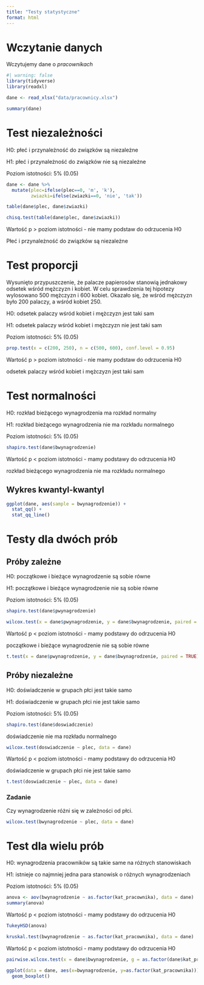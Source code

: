 ```yaml
---
title: "Testy statystyczne"
format: html
---
```


# Wczytanie danych

Wczytujemy dane o *pracownikach*

```r
#| warning: false
library(tidyverse)
library(readxl)

dane <- read_xlsx("data/pracownicy.xlsx")

summary(dane)
```

# Test niezależności

H0: płeć i przynależność do związków są niezależne

H1: płeć i przynależność do związków nie są niezależne

Poziom istotności: 5% (0.05)

```r
dane <- dane %>% 
  mutate(plec=ifelse(plec==0, 'm', 'k'),
         zwiazki=ifelse(zwiazki==0, 'nie', 'tak'))

table(dane$plec, dane$zwiazki)

chisq.test(table(dane$plec, dane$zwiazki))
```

Wartość p > poziom istotności - nie mamy podstaw do odrzucenia H0

Płeć i przynależność do związków są niezależne

# Test proporcji

Wysunięto przypuszczenie, że palacze papierosów stanowią jednakowy odsetek wśród mężczyzn i kobiet. W celu sprawdzenia tej hipotezy wylosowano 500 mężczyzn i 600 kobiet. Okazało się, że wśród mężczyzn było 200 palaczy, a wśród kobiet 250.

H0: odsetek palaczy wśród kobiet i mężczyzn jest taki sam

H1: odsetek palaczy wśród kobiet i mężczyzn nie jest taki sam

Poziom istotności: 5% (0.05)

```r
prop.test(x = c(200, 250), n = c(500, 600), conf.level = 0.95)
```

Wartość p > poziom istotności - nie mamy podstaw do odrzucenia H0

odsetek palaczy wśród kobiet i mężczyzn jest taki sam

# Test normalności

H0: rozkład bieżącego wynagrodzenia ma rozkład normalny

H1: rozkład bieżącego wynagrodzenia nie ma rozkładu normalnego

Poziom istotności: 5% (0.05)

```r
shapiro.test(dane$bwynagrodzenie)
```

Wartość p < poziom istotności - mamy podstawy do odrzucenia H0

rozkład bieżącego wynagrodzenia nie ma rozkładu normalnego

## Wykres kwantyl-kwantyl

```r
ggplot(dane, aes(sample = bwynagrodzenie)) +
  stat_qq() + 
  stat_qq_line()
```

# Testy dla dwóch prób

## Próby zależne

H0: początkowe i bieżące wynagrodzenie są sobie równe

H1: początkowe i bieżące wynagrodzenie nie są sobie równe

Poziom istotności: 5% (0.05)

```r
shapiro.test(dane$pwynagrodzenie)
```

```r
wilcox.test(x = dane$pwynagrodzenie, y = dane$bwynagrodzenie, paired = TRUE)
```

Wartość p < poziom istotności - mamy podstawy do odrzucenia H0

początkowe i bieżące wynagrodzenie nie są sobie równe

```r
t.test(x = dane$pwynagrodzenie, y = dane$bwynagrodzenie, paired = TRUE)
```

## Próby niezależne

H0: doświadczenie w grupach płci jest takie samo

H1: doświadczenie w grupach płci nie jest takie samo

Poziom istotności: 5% (0.05)

```r
shapiro.test(dane$doswiadczenie)
```

doświadczenie nie ma rozkładu normalnego

```r
wilcox.test(doswiadczenie ~ plec, data = dane)
```

Wartość p < poziom istotności - mamy podstawy do odrzucenia H0

doświadczenie w grupach płci nie jest takie samo

```r
t.test(doswiadczenie ~ plec, data = dane)
```

### Zadanie

Czy wynagrodzenie różni się w zależności od płci.

```r
wilcox.test(bwynagrodzenie ~ plec, data = dane)
```

# Test dla wielu prób

H0: wynagrodzenia pracowników są takie same na różnych stanowiskach

H1: istnieje co najmniej jedna para stanowisk o różnych wynagrodzeniach

Poziom istotności: 5% (0.05)

```r
anova <- aov(bwynagrodzenie ~ as.factor(kat_pracownika), data = dane)
summary(anova)
```

Wartość p < poziom istotności - mamy podstawy do odrzucenia H0

```r
TukeyHSD(anova)
```

```r
kruskal.test(bwynagrodzenie ~ as.factor(kat_pracownika), data = dane)
```

Wartość p < poziom istotności - mamy podstawy do odrzucenia H0

```r
pairwise.wilcox.test(x = dane$bwynagrodzenie, g = as.factor(dane$kat_pracownika))
```

```r
ggplot(data = dane, aes(x=bwynagrodzenie, y=as.factor(kat_pracownika))) +
  geom_boxplot()
```

